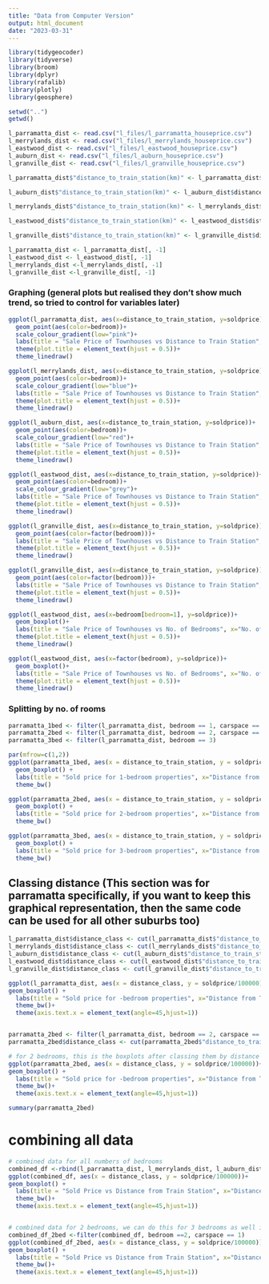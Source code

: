 ```yaml
---
title: "Data from Computer Version"
output: html_document
date: "2023-03-31"
---
```

```r
library(tidygeocoder)
library(tidyverse)
library(broom)
library(dplyr)
library(rafalib)
library(plotly)
library(geosphere)
```

```r
setwd("..")
getwd()
```


```r
l_parramatta_dist <- read.csv("l_files/l_parramatta_houseprice.csv")
l_merrylands_dist <- read.csv("l_files/l_merrylands_houseprice.csv")
l_eastwood_dist <- read.csv("l_files/l_eastwood_houseprice.csv")
l_auburn_dist <- read.csv("l_files/l_auburn_houseprice.csv")
l_granville_dist <- read.csv("l_files/l_granville_houseprice.csv")

l_parramatta_dist$"distance_to_train_station(km)" <- l_parramatta_dist$distance_to_train_station/1000

l_auburn_dist$"distance_to_train_station(km)" <- l_auburn_dist$distance_to_train_station/1000

l_merrylands_dist$"distance_to_train_station(km)" <- l_merrylands_dist$distance_to_train_station/1000

l_eastwood_dist$"distance_to_train_station(km)" <- l_eastwood_dist$distance_to_train_station/1000

l_granville_dist$"distance_to_train_station(km)" <- l_granville_dist$distance_to_train_station/1000

l_parramatta_dist <- l_parramatta_dist[, -1]
l_eastwood_dist <- l_eastwood_dist[, -1]
l_merrylands_dist <-l_merrylands_dist[, -1]
l_granville_dist <-l_granville_dist[, -1]
```

### Graphing (general plots but realised they don't show much trend, so tried to control for variables later)
```r
ggplot(l_parramatta_dist, aes(x=distance_to_train_station, y=soldprice))+
  geom_point(aes(color=bedroom))+
  scale_colour_gradient(low="pink")+
  labs(title = "Sale Price of Townhouses vs Distance to Train Station", x="Distance to Local Train Station (m)", y="Sale Price ($)")+
  theme(plot.title = element_text(hjust = 0.5))+
  theme_linedraw()

ggplot(l_merrylands_dist, aes(x=distance_to_train_station, y=soldprice))+
  geom_point(aes(color=bedroom))+
  scale_colour_gradient(low="blue")+
  labs(title = "Sale Price of Townhouses vs Distance to Train Station", x="Distance to Local Train Station (m)", y="Sale Price ($)")+
  theme(plot.title = element_text(hjust = 0.5))+
  theme_linedraw()

ggplot(l_auburn_dist, aes(x=distance_to_train_station, y=soldprice))+
  geom_point(aes(color=bedroom))+
  scale_colour_gradient(low="red")+
  labs(title = "Sale Price of Townhouses vs Distance to Train Station", x="Distance to Local Train Station (m)", y="Sale Price ($)")+
  theme(plot.title = element_text(hjust = 0.5))+
  theme_linedraw()

ggplot(l_eastwood_dist, aes(x=distance_to_train_station, y=soldprice))+
  geom_point(aes(color=bedroom))+
  scale_colour_gradient(low="grey")+
  labs(title = "Sale Price of Townhouses vs Distance to Train Station", x="Distance to Local Train Station (m)", y="Sale Price ($)")+
  theme(plot.title = element_text(hjust = 0.5))+
  theme_linedraw()

ggplot(l_granville_dist, aes(x=distance_to_train_station, y=soldprice))+
  geom_point(aes(color=factor(bedroom)))+
  labs(title = "Sale Price of Townhouses vs Distance to Train Station", x="Distance to Local Train Station (m)", y="Sale Price ($)")+
  theme(plot.title = element_text(hjust = 0.5))+
  theme_linedraw()

ggplot(l_granville_dist, aes(x=distance_to_train_station, y=soldprice))+
  geom_point(aes(color=factor(bedroom)))+
  labs(title = "Sale Price of Townhouses vs Distance to Train Station", x="Distance to Local Train Station (m)", y="Sale Price ($)")+
  theme(plot.title = element_text(hjust = 0.5))+
  theme_linedraw()
```


```r
ggplot(l_eastwood_dist, aes(x=bedroom[bedroom=1], y=soldprice))+
  geom_boxplot()+
  labs(title = "Sale Price of Townhouses vs No. of Bedrooms", x="No. of Bedrooms", y="Sale Price ($)")+
  theme(plot.title = element_text(hjust = 0.5))+
  theme_linedraw()

ggplot(l_eastwood_dist, aes(x=factor(bedroom), y=soldprice))+
  geom_boxplot()+
  labs(title = "Sale Price of Townhouses vs No. of Bedrooms", x="No. of Bedrooms", y="Sale Price ($)")+
  theme(plot.title = element_text(hjust = 0.5))+
  theme_linedraw()
```

### Splitting by no. of rooms
```r
parramatta_1bed <- filter(l_parramatta_dist, bedroom == 1, carspace == 1)
parramatta_2bed <- filter(l_parramatta_dist, bedroom == 2, carspace == 1)
parramatta_3bed <- filter(l_parramatta_dist, bedroom == 3)

par(mfrow=c(1,2))
ggplot(parramatta_1bed, aes(x = distance_to_train_station, y = soldprice/100000)) +
  geom_boxplot() +
  labs(title = "Sold price for 1-bedroom properties", x="Distance from Train Station(m)", y="Selling Price (x$100000)")+
  theme_bw()

ggplot(parramatta_2bed, aes(x = distance_to_train_station, y = soldprice/100000)) +
  geom_boxplot() +
  labs(title = "Sold price for 2-bedroom properties", x="Distance from Train Station(m)", y="Selling Price (x$100000)")+
  theme_bw()

ggplot(parramatta_3bed, aes(x = distance_to_train_station, y = soldprice/100000)) +
  geom_boxplot() +
  labs(title = "Sold price for 3-bedroom properties", x="Distance from Train Station(m)", y="Selling Price (x$100000)")+
  theme_bw()

```

## Classing distance (This section was for parramatta specifically, if you want to keep this graphical representation, then the same code can be used for all other suburbs too)
```r
l_parramatta_dist$distance_class <- cut(l_parramatta_dist$"distance_to_train_station(km)",breaks=c(0,0.250,0.500,0.750,1.000,1.250,1.500,1.750,2.000,2.250,2.500,3.000,3.250,3.500,3.750, 4.000))
l_merrylands_dist$distance_class <- cut(l_merrylands_dist$"distance_to_train_station(km)",breaks=c(0,0.250,0.500,0.750,1.000,1.250,1.500,1.750,2.000,2.250,2.500, 3.000,3.250,3.500,3.750, 4.000))
l_auburn_dist$distance_class <- cut(l_auburn_dist$"distance_to_train_station(km)",breaks=c(0,0.250,0.500,0.750,1.000,1.250,1.500,1.750,2.000,2.250,2.500,3.000,3.250,3.500,3.750, 4.000))
l_eastwood_dist$distance_class <- cut(l_eastwood_dist$"distance_to_train_station(km)",breaks=c(0,0.250,0.500,0.750,1.000,1.250,1.500,1.750,2.000,2.250,2.500,3.000,3.250,3.500,3.750, 4.000))
l_granville_dist$distance_class <- cut(l_granville_dist$"distance_to_train_station(km)",breaks=c(0,0.250,0.500,0.750,1.000,1.250,1.500,1.750,2.000,2.250,2.500,3.000,3.250,3.500,3.750, 4.000))

ggplot(l_parramatta_dist, aes(x = distance_class, y = soldprice/100000))+
geom_boxplot() +
  labs(title = "Sold price for -bedroom properties", x="Distance from Train Station(m)", y="Selling Price (x$100000)")+
  theme_bw()+
  theme(axis.text.x = element_text(angle=45,hjust=1))


parramatta_2bed <- filter(l_parramatta_dist, bedroom == 2, carspace == 1)
parramatta_2bed$distance_class <- cut(parramatta_2bed$"distance_to_train_station(km)",breaks=c(0,0.250,0.500,0.750,1.000,1.250,1.500,1.750,2.000,2.250,2.500))

# for 2 bedrooms, this is the boxplots after classing them by distance 
ggplot(parramatta_2bed, aes(x = distance_class, y = soldprice/100000))+
geom_boxplot() +
  labs(title = "Sold price for -bedroom properties", x="Distance from Train Station(m)", y="Selling Price (x$100000)")+
  theme_bw()+
  theme(axis.text.x = element_text(angle=45,hjust=1))

summary(parramatta_2bed)
```

# combining all data 
```r
# combined data for all numbers of bedrooms
combined_df <-rbind(l_parramatta_dist, l_merrylands_dist, l_auburn_dist, l_granville_dist, l_granville_dist)
ggplot(combined_df, aes(x = distance_class, y = soldprice/100000))+
geom_boxplot() +
  labs(title = "Sold Price vs Distance from Train Station", x="Distance from Train Station(km)", y="Selling Price (x$100000)")+
  theme_bw()+
  theme(axis.text.x = element_text(angle=45,hjust=1))


# combined data for 2 bedrooms, we can do this for 3 bedrooms as well if you'd like
combined_df_2bed <-filter(combined_df, bedroom ==2, carspace == 1)
ggplot(combined_df_2bed, aes(x = distance_class, y = soldprice/100000))+
geom_boxplot() +
  labs(title = "Sold Price vs Distance from Train Station", x="Distance from Train Station(km)", y="Selling Price (x$100000)")+
  theme_bw()+
  theme(axis.text.x = element_text(angle=45,hjust=1))
```


